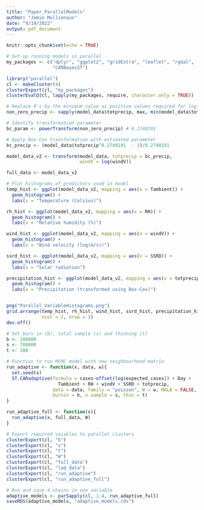 ```yaml
---
title: "Paper_ParallelModels"
author: "Jamie Mullienaux"
date: "9/19/2022"
output: pdf_document
---
```


```r
knitr::opts_chunk$set(echo = TRUE)
```

```r
# Set-up running models in parallel
my_packages <- c("dplyr", "ggplot2", "gridExtra", "leaflet", "rgdal",
                 "CARBayesST")

library("parallel")
cl <- makeCluster(4)
clusterExport(cl, "my_packages")
clusterEvalQ(cl, lapply(my_packages, require, character.only = TRUE))
```

```r
# Replace 0's by the minimum value as positive values required for log / box-cox
non_zero_precip <- sapply(model_data$totprecip, max, min(model_data$totprecip[model_data$totprecip != 0]))

# Identify transformation parameter
bc_param <- powerTransform(non_zero_precip) # 0.2740191  

# Apply Box-Cox transformation with estimated parameter
bc_precip <- (model_data$totprecip^0.2740191  - 1)/0.2740191  

model_data_v2 <- transform(model_data, totprecip = bc_precip, 
                           windV = log(windV))

full_data <- model_data_v2
```

```r
# Plot histograms of predictors used in model
temp_hist <- ggplot(model_data_v2, mapping = aes(x = Tambient)) +
  geom_histogram() +
  labs(x = "Temperature (Celsius)")

rh_hist <- ggplot(model_data_v2, mapping = aes(x = RH)) +
  geom_histogram() +
  labs(x = "Relative humidity (%)")

wind_hist <- ggplot(model_data_v2, mapping = aes(x = windV)) +
  geom_histogram() +
  labs(x = "Wind velocity (log(m/s))")

ssrd_hist <- ggplot(model_data_v2, mapping = aes(x = SSRD)) +
  geom_histogram() +
  labs(x = "Solar radiation")

precipitation_hist <- ggplot(model_data_v2, mapping = aes(x = totprecip)) +
  geom_histogram() +
  labs(x = "Precipitation (transformed using Box-Cox)")


png("Parallel_VariableHistograms.png")
grid.arrange(temp_hist, rh_hist, wind_hist, ssrd_hist, precipitation_hist,
             ncol = 2, nrow = 3)
dev.off()
```


```r
# Set burn in (b), total sample (s) and thinning (t)
b <- 200000
s <- 700000
t <- 200

# Function to run MCMC model with new neighbourhood matrix
run_adaptive <- function(x, data, w){
  set.seed(x)
  ST.CARadaptive(formula = cases~offset(log(expected_cases)) + Day +
                   Tambient + RH + windV + SSRD + totprecip,
                 data = data, family = "poisson", W = w, MALA = FALSE,
                 burnin = b, n.sample = s, thin = t)
}

run_adaptive_full <- function(x){
  run_adaptive(x, full_data, W)
}

# Export required vaiables to parallel clusters
clusterExport(cl, "b")
clusterExport(cl, "s")
clusterExport(cl, "t")
clusterExport(cl, "W")
clusterExport(cl, "full_data")
clusterExport(cl, "lad_data")
clusterExport(cl, "run_adaptive")
clusterExport(cl, "run_adaptive_full")
```

```r
# Run and save 4 chains in one variable
adaptive_models <- parSapply(cl, 1:4, run_adaptive_full)
saveRDS(adaptive_models, "adaptive_models.rds")
```

